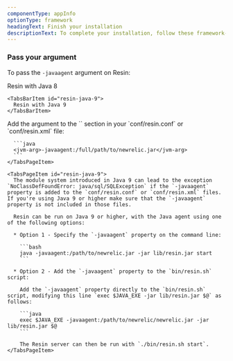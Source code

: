 ```yaml
---
componentType: appInfo
optionType: framework 
headingText: Finish your installation
descriptionText: To complete your installation, follow these framework-specific steps. If you need a different framework, select it at the top of this page.
---
```


### Pass your argument

To pass the `-javaagent` argument on Resin:

<Tabs>
  <TabsBar>
    <TabsBarItem id="resin-java-8">
      Resin with Java 8
    </TabsBarItem>

    <TabsBarItem id="resin-java-9">
      Resin with Java 9
    </TabsBarItem>
  </TabsBar>

  <TabsPages>
    <TabsPageItem id="resin-java-8">
      Add the argument to the `<jvm-args>` section in your `conf/resin.conf` or `conf/resin.xml` file:

      ```java
      <jvm-arg>-javaagent:/full/path/to/newrelic.jar</jvm-arg>
      ```
    </TabsPageItem>

    <TabsPageItem id="resin-java-9">
      The module system introduced in Java 9 can lead to the exception `NoClassDefFoundError: java/sql/SQLException` if the `-javaagent` property is added to the `conf/resin.conf` or `conf/resin.xml` files. If you're using Java 9 or higher make sure that the `-javaagent` property is not included in those files.

      Resin can be run on Java 9 or higher, with the Java agent using one of the following options:

      * Option 1 - Specify the `-javaagent` property on the command line:

        ```bash
        java -javaagent:/path/to/newrelic.jar -jar lib/resin.jar start
        ```

      * Option 2 - Add the `-javaagent` property to the `bin/resin.sh` script:

        Add the `-javaagent` property directly to the `bin/resin.sh` script, modifying this line `exec $JAVA_EXE -jar lib/resin.jar $@` as follows:

        ```java
        exec $JAVA_EXE -javaagent:/path/to/newrelic/newrelic.jar -jar lib/resin.jar $@
        ```

        The Resin server can then be run with `./bin/resin.sh start`.
    </TabsPageItem>
  </TabsPages>
</Tabs>
